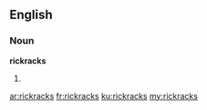 ==English==

===Noun===
'''rickracks'''

# {{plural of|[[rickrack]]}}

[[ar:rickracks]]
[[fr:rickracks]]
[[ku:rickracks]]
[[my:rickracks]]